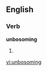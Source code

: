 ==English==

===Verb===
'''unbosoming'''

# {{present participle of|[[unbosom]]}}

[[vi:unbosoming]]